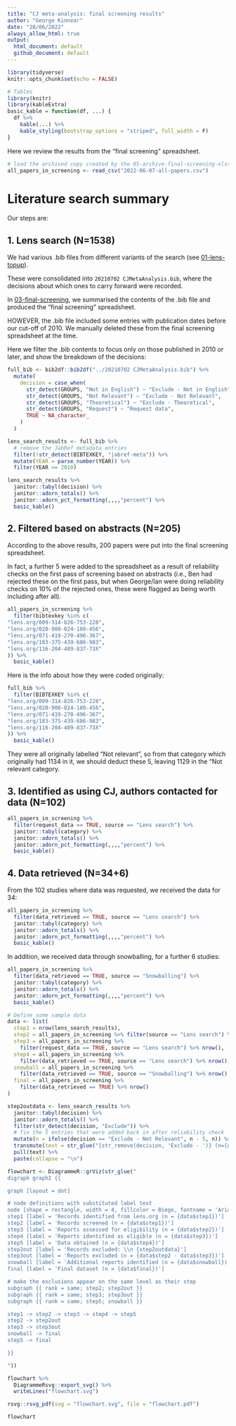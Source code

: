 ```yaml
---
title: "CJ meta-analysis: final screening results"
author: "George Kinnear"
date: "28/06/2022"
always_allow_html: true
output:
  html_document: default
  github_document: default
---
```


```r
library(tidyverse)
knitr::opts_chunk$set(echo = FALSE)

# Tables
library(knitr)
library(kableExtra)
basic_kable = function(df, ...) {
  df %>% 
    kable(...) %>%
    kable_styling(bootstrap_options = "striped", full_width = F)
}
```

Here we review the results from the "final screening" spreadsheet.

```r
# load the archived copy created by the 05-archive-final-screening-xlsx.R script
all_papers_in_screening <- read_csv("2022-06-07-all-papers.csv")
```


# Literature search summary

Our steps are:

## 1. Lens search (N=1538)

We had various .bib files from different variants of the search (see [01-lens-topup](https://github.com/georgekinnear/cj-meta-analysis/blob/main/lit-search/01-lens-topup.md)).

These were consolidated into `20210702 CJMetaAnalysis.bib`, where the decisions about which ones to carry forward were recorded.

In [03-final-screening](https://github.com/georgekinnear/cj-meta-analysis/blob/main/lit-search/03-final-screening.md), we summarised the contents of the .bib file and produced the "final screening" spreadsheet.

HOWEVER, the .bib file included some entries with publication dates before our cut-off of 2010. We manually deleted these from the final screening spreadsheet at the time.

Here we filter the .bib contents to focus only on those published in 2010 or later, and show the breakdown of the decisions:

```r
full_bib <- bib2df::bib2df("../20210702 CJMetaAnalysis.bib") %>% 
  mutate(
    decision = case_when(
      str_detect(GROUPS, "Not in English") ~ "Exclude - Not in English",
      str_detect(GROUPS, "Not Relevant") ~ "Exclude - Not Relevant",
      str_detect(GROUPS, "Theoretical") ~ "Exclude - Theoretical",
      str_detect(GROUPS, "Request") ~ "Request data",
      TRUE ~ NA_character_
    )
  )

lens_search_results <- full_bib %>% 
  # remove the JabRef metadata entries
  filter(!str_detect(BIBTEXKEY, "jabref-meta")) %>% 
  mutate(YEAR = parse_number(YEAR)) %>% 
  filter(YEAR >= 2010)

lens_search_results %>% 
  janitor::tabyl(decision) %>% 
  janitor::adorn_totals() %>% 
  janitor::adorn_pct_formatting(,,,,"percent") %>% 
  basic_kable()
```


## 2. Filtered based on abstracts (N=205)

According to the above results, 200 papers were put into the final screening spreadsheet.

In fact, a further 5 were added to the spreadsheet as a result of reliability checks on the first pass of screening based on abstracts (i.e., Ben had rejected these on the first pass, but when George/Ian were doing reliability checks on 10% of the rejected ones, these were flagged as being worth including after all).

```r
all_papers_in_screening %>% 
  filter(bibtexkey %in% c(
"lens.org/009-314-826-753-228",
"lens.org/020-900-024-180-456",
"lens.org/071-419-270-496-367",
"lens.org/183-375-439-686-983",
"lens.org/116-204-409-837-73X"
)) %>% 
  basic_kable()
```

Here is the info about how they were coded originally:

```r
full_bib %>% 
  filter(BIBTEXKEY %in% c(
"lens.org/009-314-826-753-228",
"lens.org/020-900-024-180-456",
"lens.org/071-419-270-496-367",
"lens.org/183-375-439-686-983",
"lens.org/116-204-409-837-73X"
)) %>% 
  basic_kable()
```

They were all originally labelled "Not relevant", so from that category which originally had 1134 in it, we should deduct these 5, leaving 1129 in the "Not relevant category.

## 3. Identified as using CJ, authors contacted for data (N=102)

```r
all_papers_in_screening %>% 
  filter(request_data == TRUE, source == "Lens search") %>% 
  janitor::tabyl(category) %>% 
  janitor::adorn_totals() %>% 
  janitor::adorn_pct_formatting(,,,,"percent") %>% 
  basic_kable()
```

## 4. Data retrieved (N=34+6)

From the 102 studies where data was requested, we received the data for 34:

```r
all_papers_in_screening %>% 
  filter(data_retrieved == TRUE, source == "Lens search") %>% 
  janitor::tabyl(category) %>% 
  janitor::adorn_totals() %>% 
  janitor::adorn_pct_formatting(,,,,"percent") %>% 
  basic_kable()
```

In addition, we received data through snowballing, for a further 6 studies:

```r
all_papers_in_screening %>% 
  filter(data_retrieved == TRUE, source == "Snowballing") %>% 
  janitor::tabyl(category) %>% 
  janitor::adorn_totals() %>% 
  janitor::adorn_pct_formatting(,,,,"percent") %>% 
  basic_kable()
```

```r
# Define some sample data
data <- list(
  step1 = nrow(lens_search_results),
  step2 = all_papers_in_screening %>% filter(source == "Lens search") %>% nrow(),
  step3 = all_papers_in_screening %>%
    filter(request_data == TRUE, source == "Lens search") %>% nrow(),
  step4 = all_papers_in_screening %>%
    filter(data_retrieved == TRUE, source == "Lens search") %>% nrow(),
  snowball = all_papers_in_screening %>%
    filter(data_retrieved == TRUE, source == "Snowballing") %>% nrow(),
  final = all_papers_in_screening %>%
    filter(data_retrieved == TRUE) %>% nrow()
)

step2outdata <- lens_search_results %>% 
  janitor::tabyl(decision) %>% 
  janitor::adorn_totals() %>% 
  filter(str_detect(decision, "Exclude")) %>% 
  # fix the 5 entries that were added back in after reliability check
  mutate(n = ifelse(decision == "Exclude - Not Relevant", n - 5, n)) %>% 
  transmute(text = str_glue("{str_remove(decision, 'Exclude - ')} (n={n})")) %>%
  pull(text) %>% 
  paste(collapse = "\n")
```

```r
flowchart <- DiagrammeR::grViz(str_glue("
digraph graph2 {{

graph [layout = dot]

# node definitions with substituted label text
node [shape = rectangle, width = 4, fillcolor = Biege, fontname = 'Arial']
step1 [label = 'Records identified from lens.org (n = {data$step1})']
step2 [label = 'Records screened (n = {data$step1})']
step3 [label = 'Reports assessed for eligibility (n = {data$step2})']
step4 [label = 'Reports identified as eligible (n = {data$step3})']
step5 [label = 'Data obtained (n = {data$step4})']
step2out [label = 'Records excluded: \\n {step2outdata}']
step3out [label = 'Reports excluded (n = {data$step2 - data$step3})']
snowball [label = 'Additional reports identified (n = {data$snowball})']
final [label = 'Final dataset (n = {data$final})']

# make the exclusions appear on the same level as their step
subgraph {{ rank = same; step2; step2out }}
subgraph {{ rank = same; step3; step3out }}
subgraph {{ rank = same; step5; snowball }}

step1 -> step2 -> step3 -> step4 -> step5
step2 -> step2out
step3 -> step3out
snowball -> final
step5 -> final

}}

"))

flowchart %>% 
  DiagrammeRsvg::export_svg() %>% 
  writeLines("flowchart.svg")

rsvg::rsvg_pdf(svg = "flowchart.svg", file = "flowchart.pdf")

flowchart
```
